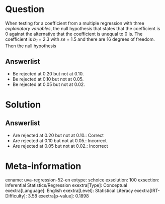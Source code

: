 Question
========

When testing for a coefficient from a multiple regression with three *explanatory variables*, the null hypothesis that states that the coefficient is 0 against the alternative that the coefficient is unequal to 0 is. The coefficient is *b~1~* = 2.3 with *se* = 1.5 and there are 16 degrees of freedom. Then the null hypothesis

Answerlist
----------

* Be rejected at 0.20 but not at 0.10.
* Be rejected at 0.10 but not at 0.05.
* Be rejected at 0.05 but not at 0.02.

Solution
========

Answerlist
----------

* Are rejected at 0.20 but not at 0.10.: Correct
* Are rejected at 0.10 but not at 0.05.: Incorrect
* Are rejected at 0.05 but not at 0.02.: Incorrect

Meta-information
================
exname: uva-regression-52-en
extype: schoice
exsolution: 100
exsection: Inferential Statistics/Regression
exextra[Type]: Conceptual
exextra[Language]: English
exextra[Level]: Statistical Literacy
exextra[IRT-Difficulty]: 3.58
exextra[p-value]: 0.1898
